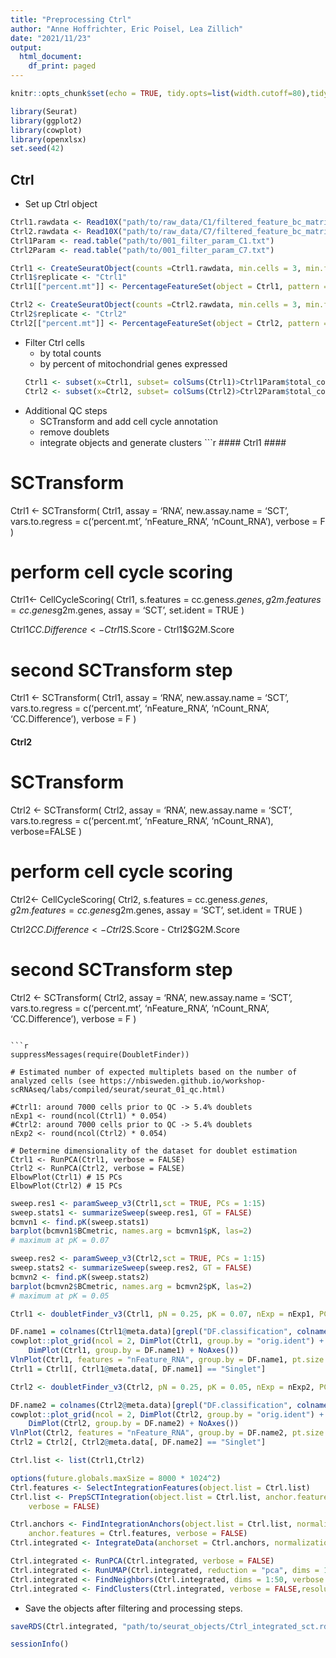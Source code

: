 ```yaml
---
title: "Preprocessing Ctrl"
author: "Anne Hoffrichter, Eric Poisel, Lea Zillich"
date: "2021/11/23"
output:
  html_document:
    df_print: paged
---
```


```r
knitr::opts_chunk$set(echo = TRUE, tidy.opts=list(width.cutoff=80),tidy=TRUE, fig.asp=0.5, fig.width=12, warning = FALSE)
```

```r
library(Seurat)
library(ggplot2)
library(cowplot)
library(openxlsx)
set.seed(42)
```

## Ctrl

- Set up Ctrl object   
```r
Ctrl1.rawdata <- Read10X("path/to/raw_data/C1/filtered_feature_bc_matrix/")
Ctrl2.rawdata <- Read10X("path/to/raw_data/C7/filtered_feature_bc_matrix/")
Ctrl1Param <- read.table("path/to/001_filter_param_C1.txt")
Ctrl2Param <- read.table("path/to/001_filter_param_C7.txt")

Ctrl1 <- CreateSeuratObject(counts =Ctrl1.rawdata, min.cells = 3, min.features = Ctrl1Param$expr_features, project = "OK")
Ctrl1$replicate <- "Ctrl1"
Ctrl1[["percent.mt"]] <- PercentageFeatureSet(object = Ctrl1, pattern = "^MT-")

Ctrl2 <- CreateSeuratObject(counts =Ctrl2.rawdata, min.cells = 3, min.features = Ctrl2Param$expr_features, project = "OK")
Ctrl2$replicate <- "Ctrl2"
Ctrl2[["percent.mt"]] <- PercentageFeatureSet(object = Ctrl2, pattern = "^MT-")
```

- Filter Ctrl cells
  - by total counts
  - by percent of mitochondrial genes expressed
```r
Ctrl1 <- subset(x=Ctrl1, subset= colSums(Ctrl1)>Ctrl1Param$total_counts & percent.mt <Ctrl1Param$MT)
Ctrl2 <- subset(x=Ctrl2, subset= colSums(Ctrl2)>Ctrl2Param$total_counts & percent.mt <Ctrl2Param$MT)
```

- Additional QC steps 
  - SCTransform and add cell cycle annotation
  - remove doublets
  - integrate objects and generate clusters 
```r

#### Ctrl1 ####

# SCTransform
Ctrl1 <- SCTransform(
  Ctrl1,
  assay = 'RNA',
  new.assay.name = 'SCT',
  vars.to.regress = c('percent.mt', 'nFeature_RNA', 'nCount_RNA'),
  verbose = F
)

# perform cell cycle scoring
Ctrl1<- CellCycleScoring(
  Ctrl1,
  s.features = cc.genes$s.genes,
  g2m.features = cc.genes$g2m.genes,
  assay = 'SCT',
  set.ident = TRUE
)

Ctrl1$CC.Difference <- Ctrl1$S.Score - Ctrl1$G2M.Score

# second SCTransform step 
Ctrl1 <- SCTransform(
  Ctrl1,
  assay = 'RNA',
  new.assay.name = 'SCT',
  vars.to.regress = c('percent.mt', 'nFeature_RNA', 'nCount_RNA', 'CC.Difference'),
  verbose = F
)

#### Ctrl2 ####

# SCTransform
Ctrl2 <- SCTransform(
  Ctrl2,
  assay = 'RNA',
  new.assay.name = 'SCT',
  vars.to.regress = c('percent.mt', 'nFeature_RNA', 'nCount_RNA'),
  verbose=FALSE
)

# perform cell cycle scoring
Ctrl2<- CellCycleScoring(
  Ctrl2,
  s.features = cc.genes$s.genes,
  g2m.features = cc.genes$g2m.genes,
  assay = 'SCT',
  set.ident = TRUE
)

Ctrl2$CC.Difference <- Ctrl2$S.Score - Ctrl2$G2M.Score

# second SCTransform step 
Ctrl2 <- SCTransform(
  Ctrl2,
  assay = 'RNA',
  new.assay.name = 'SCT',
  vars.to.regress = c('percent.mt', 'nFeature_RNA', 'nCount_RNA', 'CC.Difference'),
  verbose = F
)
```

```r
suppressMessages(require(DoubletFinder))

# Estimated number of expected multiplets based on the number of analyzed cells (see https://nbisweden.github.io/workshop-scRNAseq/labs/compiled/seurat/seurat_01_qc.html)

#Ctrl1: around 7000 cells prior to QC -> 5.4% doublets
nExp1 <- round(ncol(Ctrl1) * 0.054)
#Ctrl2: around 7000 cells prior to QC -> 5.4% doublets
nExp2 <- round(ncol(Ctrl2) * 0.054)

# Determine dimensionality of the dataset for doublet estimation 
Ctrl1 <- RunPCA(Ctrl1, verbose = FALSE)
Ctrl2 <- RunPCA(Ctrl2, verbose = FALSE)
ElbowPlot(Ctrl1) # 15 PCs
ElbowPlot(Ctrl2) # 15 PCs
```

```r
sweep.res1 <- paramSweep_v3(Ctrl1,sct = TRUE, PCs = 1:15) 
sweep.stats1 <- summarizeSweep(sweep.res1, GT = FALSE) 
bcmvn1 <- find.pK(sweep.stats1) 
barplot(bcmvn1$BCmetric, names.arg = bcmvn1$pK, las=2)
# maximum at pK = 0.07

sweep.res2 <- paramSweep_v3(Ctrl2,sct = TRUE, PCs = 1:15) 
sweep.stats2 <- summarizeSweep(sweep.res2, GT = FALSE) 
bcmvn2 <- find.pK(sweep.stats2) 
barplot(bcmvn2$BCmetric, names.arg = bcmvn2$pK, las=2)
# maximum at pK = 0.05
```

```r
Ctrl1 <- doubletFinder_v3(Ctrl1, pN = 0.25, pK = 0.07, nExp = nExp1, PCs = 1:15, sct = T)
```

```r
DF.name1 = colnames(Ctrl1@meta.data)[grepl("DF.classification", colnames(Ctrl1@meta.data))]
cowplot::plot_grid(ncol = 2, DimPlot(Ctrl1, group.by = "orig.ident") + NoAxes(), 
    DimPlot(Ctrl1, group.by = DF.name1) + NoAxes())
VlnPlot(Ctrl1, features = "nFeature_RNA", group.by = DF.name1, pt.size = 0.1)
Ctrl1 = Ctrl1[, Ctrl1@meta.data[, DF.name1] == "Singlet"]
```

```r
Ctrl2 <- doubletFinder_v3(Ctrl2, pN = 0.25, pK = 0.05, nExp = nExp2, PCs = 1:15, sct = T)
```

```r
DF.name2 = colnames(Ctrl2@meta.data)[grepl("DF.classification", colnames(Ctrl2@meta.data))]
cowplot::plot_grid(ncol = 2, DimPlot(Ctrl2, group.by = "orig.ident") + NoAxes(), 
    DimPlot(Ctrl2, group.by = DF.name2) + NoAxes())
VlnPlot(Ctrl2, features = "nFeature_RNA", group.by = DF.name2, pt.size = 0.1)
Ctrl2 = Ctrl2[, Ctrl2@meta.data[, DF.name2] == "Singlet"]
```

```r
Ctrl.list <- list(Ctrl1,Ctrl2)

options(future.globals.maxSize = 8000 * 1024^2)
Ctrl.features <- SelectIntegrationFeatures(object.list = Ctrl.list)
Ctrl.list <- PrepSCTIntegration(object.list = Ctrl.list, anchor.features = Ctrl.features, 
    verbose = FALSE)

Ctrl.anchors <- FindIntegrationAnchors(object.list = Ctrl.list, normalization.method = "SCT", 
    anchor.features = Ctrl.features, verbose = FALSE)
Ctrl.integrated <- IntegrateData(anchorset = Ctrl.anchors, normalization.method = "SCT", verbose = FALSE)

Ctrl.integrated <- RunPCA(Ctrl.integrated, verbose = FALSE)
Ctrl.integrated <- RunUMAP(Ctrl.integrated, reduction = "pca", dims = 1:50)
Ctrl.integrated <- FindNeighbors(Ctrl.integrated, dims = 1:50, verbose = FALSE)
Ctrl.integrated <- FindClusters(Ctrl.integrated, verbose = FALSE,resolution = 0.2)
```

- Save the objects after filtering and processing steps.
```r
saveRDS(Ctrl.integrated, "path/to/seurat_objects/Ctrl_integrated_sct.rds")
```

```r
sessionInfo()
```